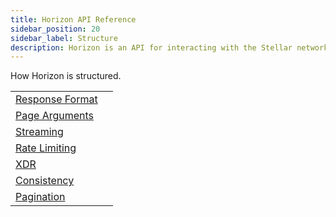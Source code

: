 ```yaml
---
title: Horizon API Reference
sidebar_position: 20
sidebar_label: Structure
description: Horizon is an API for interacting with the Stellar network.
---
```



How Horizon is structured.

<MethodTable title="Structure Types">

|                                                   |     |
| ------------------------------------------------- | --- |
| [Response Format](./response-format.mdx)          |     |
| [Page Arguments](./pagination/page-arguments.mdx) |     |
| [Streaming](./streaming.mdx)                      |     |
| [Rate Limiting](./rate-limiting.mdx)              |     |
| [XDR](./xdr.mdx)                                  |     |
| [Consistency](./consistency.mdx)                  |     |
| [Pagination](./pagination/README.mdx)             |     |

</MethodTable>
